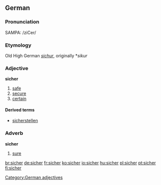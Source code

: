 ==German==
===Pronunciation===
SAMPA: /ziCer/
===Etymology===
Old High German ''[[sichur]]'', originally *''sikur''
===Adjective===
'''sicher'''

# [[safe]]
# [[secure]]
# [[certain]]

====Derived terms====
* [[sicherstellen]]

[[Category:German adjectives]]

===Adverb===
'''sicher'''

# [[sure]]

[[br:sicher]]
[[de:sicher]]
[[fr:sicher]]
[[ko:sicher]]
[[io:sicher]]
[[hu:sicher]]
[[pl:sicher]]
[[pt:sicher]]
[[fi:sicher]]